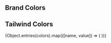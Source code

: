 
<Meta title="Styles/Colors" />

<Title>Color Palette</Title>

## Brand Colors

<ColorPalette>
  <ColorItem
    title="Brand"
    subtitle="Brand Colors"
    colors={{
      Subtle: '#a5b4fc',
      Default: '#4f46e5',
    }}
  />
</ColorPalette>

## Tailwind Colors

<ColorPalette>
  {Object.entries(colors).map(([name, value]) => (
    <ColorItem key={name} title={name} colors={value} />
  ))}
</ColorPalette>
